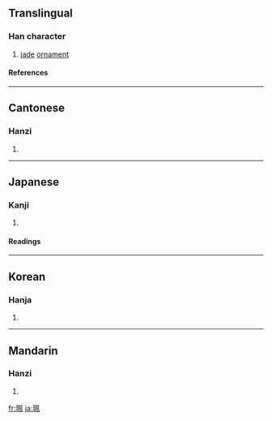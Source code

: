 ==Translingual==
===Han character===
{{Han char|rn=96|rad=玉|as=06|sn=10|four=1711<sub>0</sub>|canj=一土竹弓月 (MGHNB)}}
# [[jade]] [[ornament]]
====References====
{{Han ref|kx=0732.010|dkj=20977|dj=1143.010|hdz=21112.050|uh=73EE|ud=29678|bh=AF5C|bd=44892}}

----
==Cantonese==
===Hanzi===
{{yue-hanzi|jyut=|y=pui3}}
# {{defn|Cantonese}}

----
==Japanese==
===Kanji===
{{ja-kanji|grade=|rs=玉06}}
# {{defn|Japanese}} 
====Readings====
{{ja-readings|on=[[はい]] (hai)|kun=[[おびだま]] (obidama)}}

----
==Korean==
===Hanja===
{{ko-hanja|hangeul=패|eumhun=|rv=pae|mr=p'ae|y=phay}}
# {{defn|Korean}}

----
==Mandarin==
===Hanzi===
{{cmn-hanzi|pin=[[pèi]] ([[pei4]])|wg=p'ei<sup>4</sup>}}
# {{defn|Mandarin}}

[[fr:珮]]
[[ja:珮]]